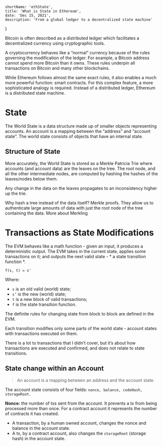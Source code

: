 
	shortName: 'ethState',
	title: 'What is State in Ethereum',
	date: 'Dec 15, 2021',
	description: 'From a global ledger to a decentralized state machine'
}

Bitcoin is often described as a distributed ledger which facilitates a decentralized currency using cryptographic tools.

A cryptocurrency behaves like a “normal” currency because of the rules governing the modification of the ledger. For example, a Bitcoin address cannot spend more Bitcoin than it owns. These rules underpin all transactions on Bitcoin and many other blockchains.


While Ethereum follows almost the same exact rules, it also enables a much more powerful function: smart contracts. For this complex feature, a more sophisticated analogy is required. Instead of a distributed ledger, Ethereum is a distributed state machine.

# State

The World State is a data structure made up of smaller objects representing accounts. An account is a mapping between the “address” and “account state”. The world state consists of objects that have an internal state.

## Structure of State

More accurately, the World State is stored as a Merkle Patricia Trie where accounts (and account data) are the leaves on the tree. The root node, and all the other intermediate nodes, are computed by hashing the hashes of the leaves/nodes below them.

Any change in the data on the leaves propagates to an inconsistency higher up the trie.

Why hash a tree instead of the data itself? Merkle proofs. They allow us to authenticate large amounts of data with just the root node of the tree containing the data. More about Merkling

# Transactions as State Modifications

The EVM behaves like a math function - given an input, it produces a deterministic output. The EVM takes in the current state, applies some transactions on it; and outputs the next valid state - * a state transition function *.

`f(s, t) = s'`

Where:

- `s` is an old valid (world) state;
- `s’` is the new (world) state;
- `t` is a new block of valid transactions;
- `f` is the state transition function.

The definite rules for changing state from block to block are defined in the EVM.


Each transition modifies only some parts of the world state - account states with transactions executed on them.

There is a lot to transactions that I didn’t cover, but it’s about how transactions are executed and confirmed, and does not relate to state transitions.

## State change within an Account

> An account is a mapping between an address and the account state.

The account state consists of four fields: `nonce, balance, codeHash, storageRoot.`

**Nonce:** the number of txs sent from the account. It prevents a tx from being processed more than once. For a contract account it represents the number of contracts it has created.

- A transaction, by a human owned account, changes the nonce and balance in the account state.
- A tx, by a contract account, also changes the `storageRoot` (storage hash) in the account state.


